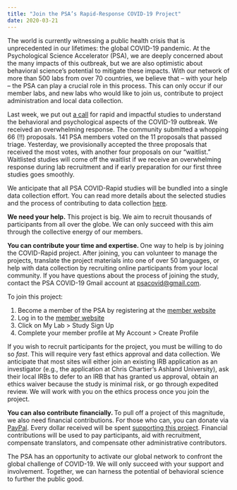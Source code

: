 ```yaml
---
title: "Join the PSA’s Rapid-Response COVID-19 Project"
date: 2020-03-21
---
```


<span style="font-weight:400;">The world is currently witnessing a public health crisis that is unprecedented in our lifetimes: the global COVID-19 pandemic. At the Psychological Science Accelerator (PSA), we are deeply concerned about the many impacts of this outbreak, but we are also optimistic about behavioral science’s potential to mitigate these impacts. With our network of more than 500 labs from over 70 countries, we believe that – with your help – the PSA can play a crucial role in this process. This can only occur if our member labs, and new labs who would like to join us, contribute to project administration and local data collection.</span>

<span style="font-weight:400;">Last week, we put out </span><a href="https://psysciacc.org/2020/03/13/the-psa-calls-for-rapid-and-impactful-study-proposals-on-covid-19/"><span style="font-weight:400;">a call</span></a><span style="font-weight:400;"> for rapid and impactful studies to understand the behavioral and psychological aspects of the COVID-19 outbreak. We received an overwhelming response. The community submitted a whopping 66 (!!) proposals. 141 PSA members voted on the 11 proposals that passed triage. Yesterday, we provisionally accepted the three proposals that received the most votes, with another four proposals on our “waitlist.” Waitlisted studies will come off the waitlist if we receive an overwhelming response during lab recruitment and if early preparation for our first three studies goes smoothly.</span>

<span style="font-weight:400;">We anticipate that all PSA COVID-Rapid studies will be bundled into a single data collection effort. You can read more details about the selected studies and the process of contributing to data collection </span><a href="https://docs.google.com/document/u/1/d/1IlM4NvrSPNVArMNCCD2VJFpBiPpzoghxrge8iHun_kw/edit#"><span style="font-weight:400;">here</span></a><span style="font-weight:400;">.</span>

<b>We need your help.</b><span style="font-weight:400;"> This project is big. We aim to recruit thousands of participants from all over the globe. We can only succeed with this aim through the collective energy of our members.</span>

<b>You can contribute your time and expertise. </b><span style="font-weight:400;">One way to help is by joining the COVID-Rapid project. After joining, you can volunteer to manage the projects, translate the project materials into one of over 50 languages, or help with data collection by recruiting online participants from your local community. If you have questions about the process of joining the study, contact the PSA COVID-19 Gmail account at </span><a href="mailto:psacovid@gmail.com"><span style="font-weight:400;">psacovid@gmail.com</span></a><span style="font-weight:400;">.</span>

<span style="font-weight:400;">To join this project:</span>
<ol>
	<li style="font-weight:400;"><span style="font-weight:400;">Become a member of the PSA by registering at the </span><a href="https://member.psysciacc.org"><span style="font-weight:400;">member website</span></a><b> </b></li>
	<li style="font-weight:400;"><span style="font-weight:400;">Log in to the </span><a href="https://member.psysciacc.org"><span style="font-weight:400;">member website</span></a><b> </b></li>
	<li style="font-weight:400;"><span style="font-weight:400;">Click on My Lab &gt; Study Sign Up</span></li>
	<li style="font-weight:400;"><span style="font-weight:400;">Complete your member profile at My Account &gt; Create Profile</span></li>
</ol>
<span style="font-weight:400;">If you wish to recruit participants for the project, you must be willing to do so </span><i><span style="font-weight:400;">fast</span></i><span style="font-weight:400;">. This will require very fast ethics approval and data collection. We anticipate that most sites will either join an existing IRB application as an investigator (e.g., the application at Chris Chartier’s Ashland University), ask their local IRBs to defer to an IRB that has granted us approval, obtain an ethics waiver because the study is minimal risk, or go through expedited review. We will work with you on the ethics process once you join the project. </span>

<b>You can also contribute financially. </b><span style="font-weight:400;">To pull off a project of this magnitude, we also need financial contributions. For those who can, you can donate via </span><a href="https://www.paypal.com/donate/?token=bZ78t4mUg7XlbPPdAJmzQ645Ti_4TkgU2MZx4QXwiO71MnVSCDG6jgjYdOzWHvAkUbobA0&amp;country.x=US&amp;locale.x=US"><span style="font-weight:400;">PayPal</span></a><span style="font-weight:400;">. Every dollar received will be spent </span><a href="https://psysciacc.org/2020/03/18/support-the-psa-covid-19-rapid-and-impactful-studies-with-a-donation/"><span style="font-weight:400;">supporting this project</span></a><span style="font-weight:400;">. Financial contributions will be used to pay participants, aid with recruitment, compensate translators, and compensate other administrative contributors.</span>

<span style="font-weight:400;">The PSA has an opportunity to activate our global network to confront the global challenge of COVID-19. We will only succeed with your support and involvement. Together, we can harness the potential of behavioral science to further the public good.</span>
